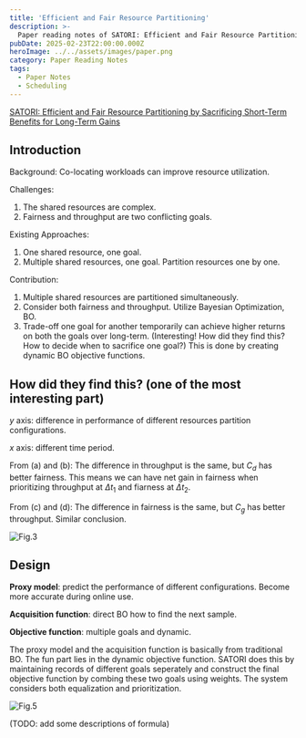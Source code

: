 ```yaml
---
title: 'Efficient and Fair Resource Partitioning'
description: >-
  Paper reading notes of SATORI: Efficient and Fair Resource Partitioning by Sacrificing Short-Term Benefits for Long-Term Gains.
pubDate: 2025-02-23T22:00:00.000Z
heroImage: ../../assets/images/paper.png
category: Paper Reading Notes
tags:
  - Paper Notes
  - Scheduling
---
```


[SATORI: Efficient and Fair Resource Partitioning by Sacrificing Short-Term Benefits for Long-Term Gains](https://github.com/rohanbasuroy/satori)

## Introduction

Background: Co-locating workloads can improve resource utilization.

Challenges:

1. The shared resources are complex.
2. Fairness and throughput are two conflicting goals.

Existing Approaches:

1. One shared resource, one goal.
2. Multiple shared resources, one goal. Partition resources one by one.

Contribution:

1. Multiple shared resources are partitioned simultaneously.
2. Consider both fairness and throughput. Utilize Bayesian Optimization, BO.
3. Trade-off one goal for another temporarily can achieve higher returns on both the goals over long-term. (Interesting! How did they find this? How to decide when to sacrifice one goal?) This is done by creating dynamic BO objective functions.

## How did they find this? (one of the most interesting part)

$y$ axis: difference in performance of different resources partition configurations.

$x$ axis: different time period.

From (a) and (b): The difference in throughput is the same, but $C_d$ has better fairness. This means we can have net gain in fairness when prioritizing throughput at $\Delta t_1$ and fiarness at $\Delta t_2$.

From (c) and (d): The difference in fairness is the same, but $C_g$ has better throughput. Similar conclusion.

![Fig.3](./SATORI/fig3.png)

## Design

**Proxy model**: predict the performance of different configurations. Become more accurate during online use.

**Acquisition function**: direct BO how to find the next sample.

**Objective function**: multiple goals and dynamic.

The proxy model and the acquisition function is basically from traditional BO. The fun part lies in the dynamic objective function. SATORI does this by maintaining records of different goals seperately and construct the final objective function by combing these two goals using weights. The system considers both equalization and prioritization.

![Fig.5](./SATORI/fig5.png)

(TODO: add some descriptions of formula)
